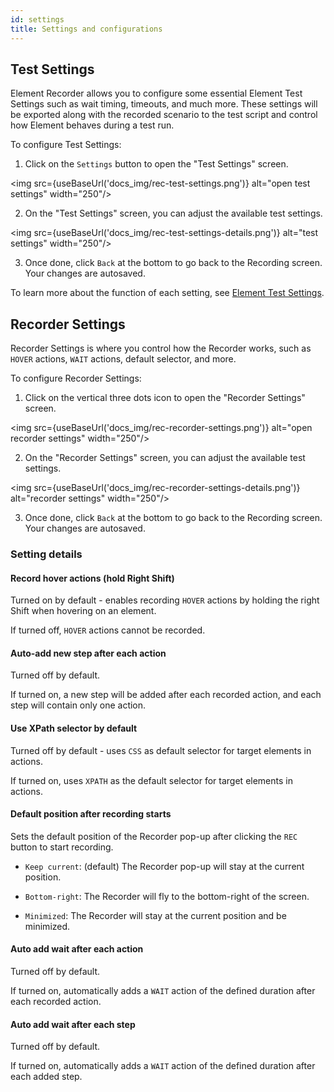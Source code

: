```yaml
---
id: settings
title: Settings and configurations
---
```


## Test Settings

Element Recorder allows you to configure some essential Element Test Settings such as wait timing, timeouts, and much more. These settings will be exported along with the recorded scenario to the test script and control how Element behaves during a test run.

To configure Test Settings:

1. Click on the `Settings` button to open the "Test Settings" screen.

  <img src={useBaseUrl('docs_img/rec-test-settings.png')} alt="open test settings" width="250"/>

2. On the "Test Settings" screen, you can adjust the available test settings.

  <img src={useBaseUrl('docs_img/rec-test-settings-details.png')} alt="test settings" width="250"/>

3. Once done, click `Back` at the bottom to go back to the Recording screen. Your changes are autosaved.

To learn more about the function of each setting, see [Element Test Settings][element-test-settings].

## Recorder Settings

Recorder Settings is where you control how the Recorder works, such as `HOVER` actions, `WAIT` actions, default selector, and more.

To configure Recorder Settings:

1. Click on the vertical three dots icon to open the "Recorder Settings" screen.

  <img src={useBaseUrl('docs_img/rec-recorder-settings.png')} alt="open recorder settings" width="250"/>

2. On the "Recorder Settings" screen, you can adjust the available test settings.

  <img src={useBaseUrl('docs_img/rec-recorder-settings-details.png')} alt="recorder settings" width="250"/>

3. Once done, click `Back` at the bottom to go back to the Recording screen. Your changes are autosaved.

### Setting details

#### Record hover actions (hold Right Shift)

Turned on by default - enables recording `HOVER` actions by holding the right Shift when hovering on an element.

If turned off, `HOVER` actions cannot be recorded.

#### Auto-add new step after each action

Turned off by default.

If turned on, a new step will be added after each recorded action, and each step will contain only one action.

#### Use XPath selector by default

Turned off by default - uses `CSS` as default selector for target elements in actions.

If turned on, uses `XPATH` as the default selector for target elements in actions.

#### Default position after recording starts

Sets the default position of the Recorder pop-up after clicking the `REC` button to start recording.

- `Keep current`: (default) The Recorder pop-up will stay at the current position.

- `Bottom-right`: The Recorder will fly to the bottom-right of the screen.

- `Minimized`: The Recorder will stay at the current position and be minimized.

#### Auto add wait after each action

Turned off by default.

If turned on, automatically adds a `WAIT` action of the defined duration after each recorded action.

#### Auto add wait after each step

Turned off by default.

If turned on, automatically adds a `WAIT` action of the defined duration after each added step.

[element-test-settings]: https://element.flood.io/docs/guides/test-settings